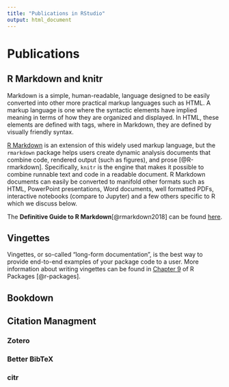 ```yaml
---
title: "Publications in RStudio"
output: html_document
---
```


# Publications

## R Markdown and knitr

Markdown is a simple, human-readable, language designed to be easily converted into other more practical markup languages such as HTML. A markup language is one where the syntactic elements have implied meaning in terms of how they are organized and displayed. In HTML, these elements are defined with tags, where in Markdown, they are defined by visually friendly syntax.

[R Markdown](https://rmarkdown.rstudio.com/docs/) is an extension of this widely used markup language, but the `rmarkdown` package helps users create dynamic analysis documents that combine code, rendered output (such as figures), and prose [@R-rmarkdown]. Specifically, `knitr` is the engine that makes it possible to combine runnable text and code in a readable document. R Markdown documents can easily be converted to manifold other formats such as HTML, PowerPoint presentations, Word documents, well formatted PDFs, interactive notebooks (compare to Jupyter) and a few others specific to R which we discuss below.

The **Definitive Guide to R Markdown**[@rmarkdown2018] can be found [here](https://bookdown.org/yihui/rmarkdown/).

## Vingettes
Vingettes, or so-called "long-form documentation", is the best way to provide end-to-end examples of your package code to a user. More information about writing vingettes can be found in [Chapter 9](https://r-pkgs.org/vignettes.html#vignette-workflow-2) of R Packages [@r-packages].


## Bookdown

## Citation Managment

### Zotero

### Better BibTeX

### citr

